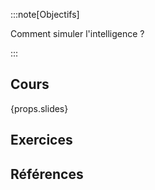 :::note[Objectifs]

Comment simuler l'intelligence ?

:::

## Cours

{props.slides}

## Exercices

## Références
